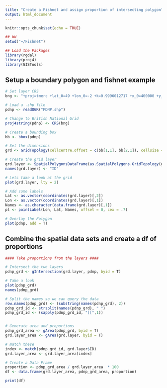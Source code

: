 ---
title: "Create a Fishnet and assign proportion of intersecting polygon"
output: html_document
---

```{r setup, include=FALSE}
knitr::opts_chunk$set(echo = TRUE)
```

```{r}
## Wd
setwd("~/Fishnet")

## Load the Packages
library(rgdal)
library(proj4)
library(GISTools)
```

## Setup a boundary polygon and fishnet example

```{r}
# Set layer CRS
bng <- "+proj=tmerc +lat_0=49 +lon_0=-2 +k=0.9996012717 +x_0=400000 +y_0=-100000 +ellps=airy +datum=OSGB36 +units=m +no_defs"

# Load a .shp file
pdnp <- readOGR("PDNP.shp")

# Change to British National Grid
proj4string(pdnp) <- CRS(bng)

# Create a bounding box
bb <- bbox(pdnp)

# Set the dimensions
grd <- GridTopology(cellcentre.offset = c(bb[1,1], bb[2,1]), cellsize = c(10000,10000), cells.dim = c(5,7))  

# Create the grid layer
grd.layer <- SpatialPolygonsDataFrame(as.SpatialPolygons.GridTopology(grd), data = data.frame(c(1:35)), match.ID = FALSE)
names(grd.layer) <- "ID"

# Lets take a look at the grid
plot(grd.layer, lty = 2)

# Add some labels
Lat <- as.vector(coordinates(grd.layer)[,2])
Lon <- as.vector(coordinates(grd.layer)[,1])
Names <- as.character(data.frame(grd.layer)[,1])
pl <- pointLabel(Lon, Lat, Names, offset = 0, cex = .7)

# Overlay the Polygon
plot(pdnp, add = T)
```

## Combine the spatial data sets and create a df of proportions

```{r}
#### Take proportions from the layers ####

# Intersect the two layers
pdnp_grd <- gIntersection(grd.layer, pdnp, byid = T)

# Take a look
plot(pdnp_grd)
names(pdnp_grd)

# Split the names so we can query the data
row.names(pdnp_grd) <- (substring(names(pdnp_grd), 2))
pdnp_grd_id <- strsplit(names(pdnp_grd), " ")
pdnp_grd_id <- (sapply(pdnp_grd_id, "[[",1))


# Generate area and proportions
pdnp_grd_area <- gArea(pdnp_grd, byid = T)
grd.layer_area <- gArea(grd.layer, byid = T)

# match these
index <- match(pdnp_grd_id, grd.layer$ID)
grd.layer_area <- grd.layer_area[index]

# Create a Data Frame
proportion <- pdnp_grd_area / grd.layer_area  * 100
df <- data.frame(grd.layer_area, pdnp_grd_area, proportion)

```

```{r}
print(df)
```


